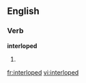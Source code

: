 ==English==

===Verb===
'''interloped'''

# {{en-past of|interlope}}

[[fr:interloped]]
[[vi:interloped]]